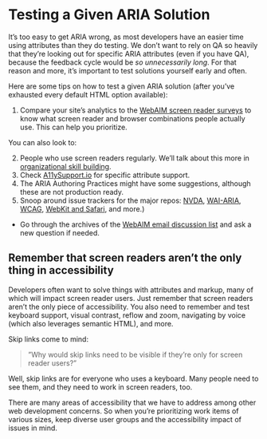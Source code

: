 # Testing a Given ARIA Solution

It’s too easy to get ARIA wrong, as most developers have an easier time using attributes than they do testing. We don’t want to rely on QA so heavily that they’re looking out for specific ARIA attributes (even if you have QA), because the feedback cycle would be _so unnecessarily long_. For that reason and more, it’s important to test solutions yourself early and often.

Here are some tips on how to test a given ARIA solution (after you’ve exhausted every default HTML option available):

1. Compare your site’s analytics to the [WebAIM screen reader surveys](https://webaim.org/projects/screenreadersurvey9/) to know what screen reader and browser combinations people actually use. This can help you prioritize.

You can also look to:

2. People who use screen readers regularly. We’ll talk about this more in [organizational skill building](/topics/org-skill-building/centering-disability).
3. Check [A11ySupport.io](https://a11ysupport.io) for specific attribute support.
4. The ARIA Authoring Practices might have some suggestions, although these are not production ready.
5. Snoop around issue trackers for the major repos: [NVDA](https://github.com/nvaccess/nvda), [WAI-ARIA](https://github.com/w3c/aria), [WCAG](https://github.com/w3c/wcag), [WebKit and Safari](https://bugs.webkit.org/), and more.)
- Go through the archives of the [WebAIM email discussion list](https://webaim.org/discussion/archives) and ask a new question if needed.

## Remember that screen readers aren’t the only thing in accessibility

Developers often want to solve things with attributes and markup, many of which will impact screen reader users. Just remember that screen readers aren’t the only piece of accessibility. You also need to remember and test keyboard support, visual contrast, reflow and zoom, navigating by voice (which also leverages semantic HTML), and more.

Skip links come to mind:

> ”Why would skip links need to be visible if they’re only for screen reader users?”

Well, skip links are for everyone who uses a keyboard. Many people need to see them, and they need to work in screen readers, too.

There are many areas of accessibility that we have to address among other web development concerns. So when you’re prioritizing work items of various sizes, keep diverse user groups and the accessibility impact of issues in mind.
